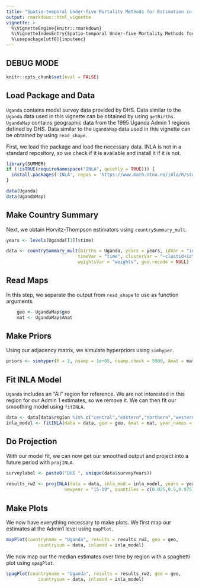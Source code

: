 ```yaml
---
title: "Spatio-temporal Under-five Mortality Methods for Estimation in R"
output: rmarkdown::html_vignette
vignette: >
  %\VignetteEngine{knitr::rmarkdown}
  %\VignetteIndexEntry{Spatio-temporal Under-five Mortality Methods for Estimation in R}
  %\usepackage[utf8]{inputenc}
---
```


## DEBUG MODE
```r
knitr::opts_chunk$set(eval = FALSE)
```

## Load Package and Data


`Uganda` contains model survey data provided by DHS. Data similar to the `Uganda` data used in this vignette can be obtained by using  `getBirths`. `UgandaMap` contains geographic data from the 1995 Uganda Admin 1 regions defined by DHS. Data similar to the `UgandaMap` data used in this vignette can be obtained by using `read_shape`.

First, we load the package and load the necessary data. INLA is not in a standard repository, so we check if it is available and install it if it is not.

```r
library(SUMMER)
if (!isTRUE(requireNamespace("INLA", quietly = TRUE))) {
  install.packages('INLA', repos = 'https://www.math.ntnu.no/inla/R/stable')
}

data(Uganda)
data(UgandaMap)
```


## Make Country Summary

Next, we obtain Horvitz-Thompson estimators using `countrySummary_mult`.


```r
years <- levels(Uganda[[1]]$time)

data <- countrySummary_mult(births = Uganda, years = years, idVar = "id", regionVar = "region",
                           timeVar = "time", clusterVar = "~clustid+id", ageVar = "age",
                           weightsVar = "weights", geo.recode = NULL)
```

## Read Maps

In this step, we separate the output from `read_shape` to use as function arguments.

```r
    geo <- UgandaMap$geo
    mat <- UgandaMap$Amat
```


## Make Priors

Using our adjacency matrix, we simulate hyperpriors using `simhyper`.

```r
priors <- simhyper(R = 2, nsamp = 1e+05, nsamp.check = 5000, Amat = mat)
```


## Fit INLA Model

`Uganda` includes an "All" region for reference. We are not interested in this region for our Admin 1 estimates, so we remove it. We can then fit our smoothing model using `fitINLA`.

```r
data <- data[data$region %in% c("central","eastern","northern","western"),]
inla_model <- fitINLA(data = data, geo = geo, Amat = mat, year_names = years, priors = priors)
```


## Do Projection

With our model fit, we can now get our smoothed output and project into a future period with `projINLA`. 

```r
surveylabel <- paste0("DHS ", unique(data$surveyYears))
    
results_rw2 <- projINLA(data = data, inla_mod = inla_model, years = years, geo = geo, 
                      newyear = "15-19", quantiles = c(0.025,0.5,0.975))
```

## Make Plots

We now have everything necessary to make plots. We first map our estimates at the Admin1 level using `mapPlot`.

```r
mapPlot(countryname = "Uganda", results = results_rw2, geo = geo, 
            countrysum = data, inlamod = inla_model)
```


We now map our the median estimates over time by region with a spaghetti plot using `spagPlot`.

```r
spagPlot(countryname = "Uganda", results = results_rw2, geo = geo, 
            countrysum = data, inlamod = inla_model)
```